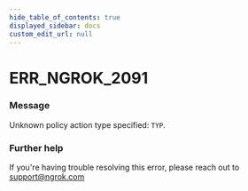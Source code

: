 ```yaml
---
hide_table_of_contents: true
displayed_sidebar: docs
custom_edit_url: null
---
```



# ERR_NGROK_2091

### Message

Unknown policy action type specified: `TYP`.

### Further help

If you're having trouble resolving this error, please reach out to [support@ngrok.com](mailto:support@ngrok.com?subject=Help%20with%20ERR_NGROK_2091)

<ErrorDetails error="err_ngrok_2091" />
